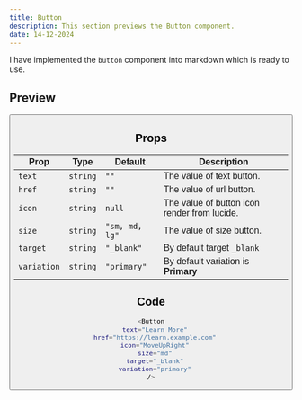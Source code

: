 ```yaml
---
title: Button
description: This section previews the Button component.
date: 14-12-2024
---
```


I have implemented the `button` component into markdown which is ready to use.

## Preview

<Button
  text="Learn More"
  href="https://learn.example.com"
  icon="ArrowUpRight"
  size="md"
  target="_blank"
  variation="primary"
/>

## Props

| Prop        | Type     | Default        | Description                                  |
| ----------- | -------- | -------------- | -------------------------------------------- |
| `text`      | `string` | `""`           | The value of text button.                    |
| `href`      | `string` | `""`           | The value of url button.                     |
| `icon`      | `string` | `null`         | The value of button icon render from lucide. |
| `size`      | `string` | `"sm, md, lg"` | The value of size button.                    |
| `target`    | `string` | `"_blank"`     | By default target `_blank`                   |
| `variation` | `string` | `"primary"`    | By default variation is **Primary**          |

## Code

```bash
<Button
  text="Learn More"
  href="https://learn.example.com"
  icon="MoveUpRight"
  size="md"
  target="_blank"
  variation="primary"
/>
```
